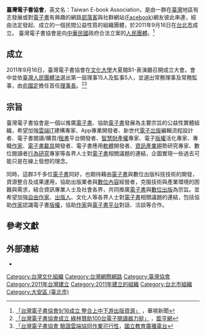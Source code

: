 {{refimprove|time=2011-09-20T07:50:37+00:00}}
{{Infobox Non-profit
| Non-profit_name = 臺灣電子書協會<br/><font size="-1">Taiwan E-book Association</font>
| Non-profit_logo = [[File:TEA_LOGO_CHN.jpg|100px]]
| Non-profit_type = [[社團法人|社團法人]]
| founded_date = 2011年
| founder = 
| location = [[中華民國|中華民國]]（[[台灣|台灣]]）<br />[[臺北市|台北市]][[大安區_(臺北市)|大安區]]羅斯福路三段37號13樓
| area_served = 
| focus = 推廣電子書與推動電子書產業發展
| method = 
| revenue = 
| total_asset = 
| num_employees = 
| Non-profit_slogan = 
| homepage = [http://www.taiwanebook.org/ www.taiwanebook.org]
}}

'''臺灣電子書協會'''，英文名：Taiwan E-book Association，是由一群在[[臺灣|臺灣]]地區有志發展或對[[電子書|電子書]]有興趣的網路[[部落客|部落客]]與社群網站([[Facebook|Facebook]])網友彼此串連，經由法定發起、成立的一個民間公益性質的組織團體，於2011年9月16日在[[臺北市|台北市]]成立。
臺灣電子書協會是向[[中華民國|中華民國]]政府合法立案的[[人民團體|人民團體]]。<ref>[http://news.cts.com.tw/cnyes/money/201109/201109140822693.html 「台灣電子書協會9/16成立 整合上中下游出版資源」] {{webarchive|url=https://web.archive.org/web/20121129035249/http://news.cts.com.tw/cnyes/money/201109/201109140822693.html |date=2012-11-29 }}，華視新聞</ref>

== 成立 ==
2011年9月16日，臺灣電子書協會在[[文化大學|文化大學]]大夏館B1-表演廳召開成立大會。會中並依[[臺灣|臺灣]][[人民團體法|人民團體法]]選出第一屆理事15人及監事5人，並選出常務理事及常務監事，由[[俞國定|俞國定]]擔任首任[[理事長|理事長]]。<ref>[http://news.cnyes.com/Content/20110916/KDZ7AESDZEKNU.shtml 「台灣電子書協會成立 [[綠林|綠林]]贊助100台電子[[閱讀器|閱讀器]]力挺」] {{webarchive|url=https://web.archive.org/web/20111105111357/http://news.cnyes.com/Content/20110916/KDZ7AESDZEKNU.shtml |date=2011-11-05 }}，[[鉅亨網|鉅亨網]]</ref><ref>[http://www.ner.gov.tw/index.php?act=culnews&code=view&ids=127517 「台灣電子書協會 驗證[[雲端|雲端]]協同作業可行性]，[[國立教育廣播電台|國立教育廣播電台]]</ref>

== 宗旨 ==
臺灣電子書協會是一個以推廣[[電子書|電子書]]、協助[[電子書|電子書]]發展為主要宗旨的公益性實體組織，希望加強[[雲端|雲端]]IT建構專家、App專業開發者、新世代[[電子岀版|電子岀版]]編輯流程設計者、電子書閱讀/購買/[[租書|租書]]平台開發者、[[智慧財產權|智慧財產權]]專家、電子[[版權|版權]]活化專家、專職[[作家|作家]]、[[電子書載具|電子書載具]]開發者、電子書應用[[軟體|軟體]]開發者、[[資訊產業|資訊產業]]趨勢研究專家、數位閱讀者[[行為研究|行為研究]]專家等各界人士對[[電子書|電子書]]相關議題的連結，企圖實現一些過去可能只是在線上發想的理念。

同時，這群3千多位[[電子書|電子書]]同好，也期待藉由[[電子書|電子書]]與數位出版科技技術的開發，資源整合及成果運用，協助出版業者與[[數位內容|數位內容]]經營者，克服技術與產業環境的困難與需求，結合資訊專業人士及社會各界，共同推廣[[電子書|電子書]]與[[數位出版|數位出版]]為宗旨。並希望加強[[自由作家|自由作家]]、[[出版人|出版人]]、文化人等各界人士對[[電子書|電子書]]相關議題的連結，包括協助[[作家|作家]]認識電子書[[版權|版權]]，協助[[作家|作家]]與[[電子書平台|電子書平台]]對話、洽談等合作。

== 參考文獻 ==
{{reflist}}

== 外部連結 ==
* {{Official site|http://www.taiwanebook.org}}

[[Category:台灣文化組織|Category:台灣文化組織]]
[[Category:台灣網際網路|Category:台灣網際網路]]
[[Category:臺灣協會|Category:臺灣協會]]
[[Category:2011年台灣建立|Category:2011年台灣建立]]
[[Category:2011年建立的組織|Category:2011年建立的組織]]
[[Category:台北市組織|Category:台北市組織]]
[[Category:大安區_(臺北市)|Category:大安區 (臺北市)]]